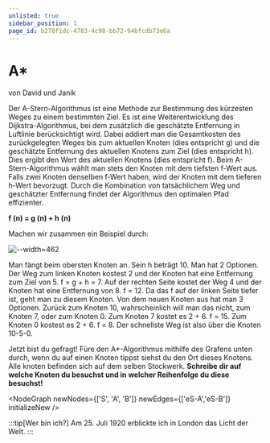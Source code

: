 ```yaml
---
unlisted: true
sidebar_position: 1
page_id: b278f1dc-4783-4c98-bb72-94bfcdb73e6a
---
```



# A\*

von David und Janik&#x20;

Der A-Stern-Algorithmus ist eine Methode zur Bestimmung des kürzesten Weges zu einem bestimmten Ziel. Es ist eine Weiterentwicklung des Dijkstra-Algorithmus, bei dem zusätzlich die geschätzte Entfernung in Luftlinie berücksichtigt wird. Dabei addiert man die Gesamtkosten des zurückgelegten Weges bis zum aktuellen Knoten (dies entspricht g) und die geschätzte Entfernung des aktuellen Knotens zum Ziel (dies entspricht h). Dies ergibt den Wert des aktuellen Knotens (dies entspricht f). Beim A-Stern-Algorithmus wählt man stets den Knoten mit dem tiefsten f-Wert aus. Falls zwei Knoten denselben f-Wert haben, wird der Knoten mit dem tieferen h-Wert bevorzugt. Durch die Kombination von tatsächlichem Weg und geschätzter Entfernung findet der Algorithmus den optimalen Pfad effizienter.

**f (n) = g (n) + h (n)**

Machen wir zusammen ein Beispiel durch:

![--width=462](./images/NodeGraphBeispiel.png)

Man fängt beim obersten Knoten an. Sein h beträgt 10. Man hat 2 Optionen. Der Weg zum linken Knoten kostest 2 und der Knoten hat eine Entfernung zum Ziel von 5. f = g + h = 7. Auf der rechten Seite kostet der Weg 4 und der Knoten hat eine Entfernung von 8. f = 12. Da das f auf der linken Seite tiefer ist, geht man zu diesem Knoten. Von dem neuen Knoten aus hat man 3 Optionen. Zurück zum Knoten 10, wahrscheinlich will man das nicht, zum Knoten 7, oder zum Knoten 0. Zum Knoten 7 kostet es 2 + 6. f = 15. Zum Knoten 0 kostest es 2 + 6. f = 8. Der schnellste Weg ist also über die Knoten 10-5-0.

Jetzt bist du gefragt! Füre den A\*-Algorithmus mithilfe des Grafens unten durch, wenn du auf einen Knoten tippst siehst du den Ort dieses Knotens. Alle knoten befinden sich auf dem selben Stockwerk. **Schreibe dir auf welche Knoten du besuchst und in welcher Reihenfolge du diese besuchst!**

<NodeGraph newNodes={['S', 'A', 'B']} newEdges={['eS-A','eS-B']} initializeNew />

:::tip[Wer bin ich?]
Am 25. Juli 1920 erblickte ich in London das Licht der Welt.
:::